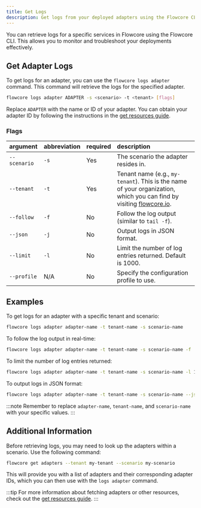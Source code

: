 ```yaml
---
title: Get Logs
description: Get logs from your deployed adapters using the Flowcore CLI
---
```


You can retrieve logs for a specific services in Flowcore using the Flowcore CLI. This allows you to monitor and troubleshoot your deployments effectively.

## Get Adapter Logs

To get logs for an adapter, you can use the `flowcore logs adapter` command. This command will retrieve the logs for the specified adapter.

```sh
flowcore logs adapter ADAPTER -s <scenario> -t <tenant> [flags]
```

Replace `ADAPTER` with the name or ID of your adapter. You can obtain your adapter ID by following the instructions in the [get resources guide](/guides/flowcore-cli/get-resources-cli/).

### Flags

|argument|abbreviation|required|description|
|:--|:--|:--|:--|
|`--scenario`|`-s`|Yes|The scenario the adapter resides in.|
|`--tenant`|`-t`|Yes|Tenant name (e.g., `my-tenant`). This is the name of your organization, which you can find by visiting [flowcore.io](https://flowcore.io).|
|`--follow`|`-f`|No|Follow the log output (similar to `tail -f`).|
|`--json`|`-j`|No|Output logs in JSON format.|
|`--limit`|`-l`|No|Limit the number of log entries returned. Default is 1000.|
|`--profile`|N/A|No|Specify the configuration profile to use.|

## Examples

To get logs for an adapter with a specific tenant and scenario:

```sh
flowcore logs adapter adapter-name -t tenant-name -s scenario-name
```

To follow the log output in real-time:

```sh
flowcore logs adapter adapter-name -t tenant-name -s scenario-name -f
```

To limit the number of log entries returned:

```sh
flowcore logs adapter adapter-name -t tenant-name -s scenario-name -l 100
```

To output logs in JSON format:

```sh
flowcore logs adapter adapter-name -t tenant-name -s scenario-name --json
```

:::note
Remember to replace `adapter-name`, `tenant-name`, and `scenario-name` with your specific values.
:::

## Additional Information

Before retrieving logs, you may need to look up the adapters within a scenario. Use the following command:

```sh
flowcore get adapters --tenant my-tenant --scenario my-scenario
```

This will provide you with a list of adapters and their corresponding adapter IDs, which you can then use with the `logs adapter` command.

:::tip
For more information about fetching adapters or other resources, check out the [get resources guide](/guides/flowcore-cli/get-resources-cli/).
:::